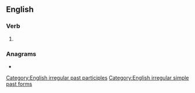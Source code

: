 ==English==

===Verb===
{{head|en|verb form}}

# {{en-past of|upsell}}

===Anagrams===
* {{anagrams|en|a=dlopsu|sold up}}

[[Category:English irregular past participles]]
[[Category:English irregular simple past forms]]
